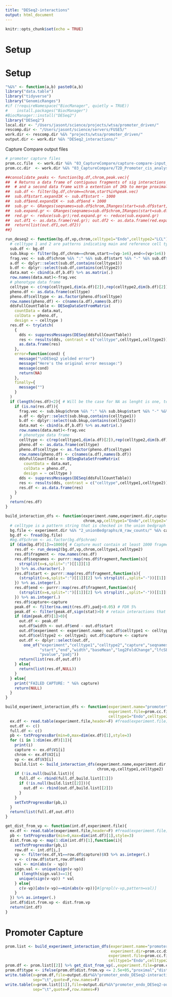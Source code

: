 ```yaml
---
title: "DESeq2-interactions"
output: html_document
---
```


```r
knitr::opts_chunk$set(echo = TRUE)
```

# Setup 

# Setup 

```r
"%&%" <- function(a,b) paste0(a,b)
library("data.table")
library("tidyverse")
library("GenomicRanges")
#if (!requireNamespace("BiocManager", quietly = TRUE))
#    install.packages("BiocManager")
#BiocManager::install("DESeq2")
library("DESeq2")
local.dir <- "/Users/jasont/science/projects/wtsa/promoter_driven/"
rescomp.dir <- "/Users/jasont/science/servers/FUSE5/"
work.dir <- rescomp.dir %&% "projects/wtsa/promoter_driven/"
output.dir <- work.dir %&% "DESeq2_interactions/"
```


Capture Compare output files 

```r
# promoter capture files 
prom.cc.file  <- work.dir %&% "03_CaptureCompare/capture-compare-input_hg38.txt"
prom.cc.dir  <- work.dir %&% "03_CaptureCompare/T2D_Promoter_cis_analysis/"
```


```r

##consolidate_peaks <- function(bg.df,chrom,peak.vec){
##  # Returns a data frame of contiguous fragments of sig interactions 
##  # and a second data frame with a extention of 1Kb to merge proximal interaction 
##  sub.df <- filter(bg.df,chrom==chrom,start%in%peak.vec)
##  sub.df$start.expand1K <- sub.df$start - 1000
##  sub.df$end.expand1K <- sub.df$end + 1000
##  sub.gr <- GRanges(seqnames=sub.df$chrom,IRanges(start=sub.df$start,end=sub.df$end))
##  sub.expand.gr <- GRanges(seqnames=sub.df$chrom,IRanges(start=sub.df$start.expand1K,end=sub.df$end.expand1K))
##  red.gr <- reduce(sub.gr);red.expand.gr <- reduce(sub.expand.gr)
##  out.df1 <- as.data.frame(red.gr); out.df2 <- as.data.frame(red.expand.gr)
##  return(list(out.df1,out.df2))
##}

run_deseq2 <- function(bg.df,vp,chrom,celltype1="Endo",celltype2="LCL"){
  # celltype 1 and 2 are patterns indicating main and reference cell types 
  sub.df <- bg.df 
  sub.bkup <- filter(bg.df,chrom==chrom,start>=(vp-1e6),end<=(vp+1e6))
  frag.vec <- sub.df$chrom %&% ":" %&% sub.df$start %&% "-" %&% sub.df$end
  a.df <- dplyr::select(sub.df,contains(celltype1))
  b.df <- dplyr::select(sub.df,contains(celltype2))
  data.mat <- cbind(a.df,b.df) %>% as.matrix(.)
  row.names(data.mat)<-frag.vec
  # phenotype data frame 
  celltype <- c(rep(celltype1,dim(a.df)[2]),rep(celltype2,dim(b.df)[2]))
  pheno.df <- as.data.frame(celltype)
  pheno.df$celltype <- as.factor(pheno.df$celltype)
  row.names(pheno.df) <- c(names(a.df),names(b.df))
  ddsFullCountTable <- DESeqDataSetFromMatrix(
    countData = data.mat,
    colData = pheno.df,
    design = ~ celltype )
  res.df <- tryCatch(
    {
      dds <- suppressMessages(DESeq(ddsFullCountTable))
      res <- results(dds, contrast = c("celltype",celltype1,celltype2))
      as.data.frame(res)
    },
    error=function(cond) {
      message("\nDESeq2 yielded error")
      message("Here's the original error message:")
      message(cond)
      return(NA)
    },
    finally={
      message("")
    }
  )
  if (length(res.df)<2){ # Will be the case for NA as lenght is one, to prevent warning message 
    if (is.na(res.df)){
      frag.vec <- sub.bkup$chrom %&% ":" %&% sub.bkup$start %&% "-" %&% sub.bkup$end
      a.df <- dplyr::select(sub.bkup,contains(celltype1))
      b.df <- dplyr::select(sub.bkup,contains(celltype2))
      data.mat <- cbind(a.df,b.df) %>% as.matrix(.)
      row.names(data.mat)<-frag.vec
      # phenotype data frame 
      celltype <- c(rep(celltype1,dim(a.df)[2]),rep(celltype2,dim(b.df)[2]))
      pheno.df <- as.data.frame(celltype)
      pheno.df$celltype <- as.factor(pheno.df$celltype)
      row.names(pheno.df) <- c(names(a.df),names(b.df))
      ddsFullCountTable <- DESeqDataSetFromMatrix(
        countData = data.mat,
        colData = pheno.df,
        design = ~ celltype )  
      dds <- suppressMessages(DESeq(ddsFullCountTable))
      res <- results(dds, contrast = c("celltype",celltype1,celltype2))
      res.df <- as.data.frame(res)
    }    
  }
  return(res.df)
}

build_interaction_dfs <- function(experiment.name,experiment.dir,capture,
                                  chrom,vp,celltype1="Endo",celltype2="LCL"){
  # celltype is a pattern string that is checked in the union bedgraph file used for extraction
  bg.file <- experiment.dir %&% "2_unionBedgraphs/A_raw_counts/" %&% capture %&% "_raw.unionbdg"
  bg.df <- fread(bg.file)  
  #bg.df$chrom <- as.factor(bg.df$chrom)
  if (dim(bg.df)[1]>=1000){ # Capture must contain at least 1000 fragments in unionbedgraph 
    res.df <- run_deseq2(bg.df,vp,chrom,celltype1,celltype2)
    res.df$fragment <- row.names(res.df)
    res.df$seqnames <- purrr::map(res.df$fragment,function(s){
      strsplit(x=s,split=":")[[1]][1]
    }) %>% as.character(.)
    res.df$start <- purrr::map(res.df$fragment,function(s){
      (strsplit(x=s,split=":")[[1]][2] %>% strsplit(.,split="-"))[[1]][1]
    }) %>% as.integer(.)
    res.df$end <- purrr::map(res.df$fragment,function(s){
      (strsplit(x=s,split=":")[[1]][2] %>% strsplit(.,split="-"))[[1]][2]
    }) %>% as.integer(.)
    res.df$capture<-capture
    peak.df <- filter(na.omit(res.df),padj<0.05) # FDR 5% 
    peak.df <- filter(peak.df,sign(stat)>0) # retain interactions that are higher in Endos 
    if (dim(peak.df)[1]>0){
      out.df <- peak.df
      out.df$width <- out.df$end - out.df$start
      out.df$experiment <- experiment.name; out.df$celltype1 <- celltype1; 
      out.df$celltype2 <- celltype2; out.df$capture <- capture
      out.df <- dplyr::select(out.df,
        one_of("experiment","celltype1","celltype2","capture","seqnames",
               "start","end","width","baseMean","log2FoldChange","lfcSE","stat",
               "pvalue","padj"))
      return(list(res.df,out.df))    
    } else{
      return(list(res.df,NULL))
    }    
  } else{
    print("FAILED CAPTURE: " %&% capture)
    return(NULL)
  }
}

```



```r

build_experiment_interaction_dfs <- function(experiment.name="promoter",experiment.dir=prom.cc.dir,
                                             experiment.file=prom.cc.file,
                                             celltype1="Endo",celltype2="LCL"){
  ex.df <- read.table(experiment.file,header=F) #fread(experiment.file)
  out.df <- c()
  full.df <- c() 
  pb <- txtProgressBar(min=0,max=dim(ex.df)[1],style=3)
  for (i in 1:dim(ex.df)[1]){
    print(i)
    capture <- ex.df$V1[i]
    chrom <- ex.df$V2[i]
    vp <- ex.df$V3[i]
    build.list <- build_interaction_dfs(experiment.name,experiment.dir,capture,
                                        chrom,vp,celltype1,celltype2)
    if (!is.null(build.list)){
      full.df <- rbind(full.df,build.list[[1]])
      if (!is.null(build.list[[2]])){
        out.df <- rbind(out.df,build.list[[2]])
      }
    }
    setTxtProgressBar(pb,i)
  }
  return(list(full.df,out.df))
}

get_dist_from_vp <- function(int.df,experiment.file){
  ex.df <- read.table(experiment.file,header=F) #fread(experiment.file)
  pb <- txtProgressBar(min=0,max=dim(int.df)[1],style=3)
  dist.from.vp <- map(1:dim(int.df)[1],function(i){
    setTxtProgressBar(pb,i)
    row.df <- int.df[i,]
    vp <- filter(ex.df,V1==row.df$capture)$V3 %>% as.integer(.)
    v <- c(row.df$start,row.df$end)
    val <- min(abs(v - vp))    
    sign.val <- unique(sign(v-vp))
    if (length(sign.val)==1){
      unique(sign(v-vp)) * val
    } else{
      c(v-vp)[abs(v-vp)==min(abs(v-vp))]#[grepl(v-vp,pattern=val)]
    }
  }) %>% as.integer(.)
  int.df$dist.from.vp <- dist.from.vp
  return(int.df)
}

```


# Promoter Capture 

```r
prom.list <- build_experiment_interaction_dfs(experiment.name="promoter",
                                              experiment.dir=prom.cc.dir,
                                             experiment.file=prom.cc.file,
                                             celltype1="Endo",celltype2="LCL")
prom.df <- prom.list[[2]] %>% get_dist_from_vp(.,experiment.file=prom.cc.file)
prom.df$type <- ifelse(prom.df$dist.from.vp <= 2.5e+05,"proximal","distal")
write.table(x=prom.df,file=output.dir%&%"promoter_endo_DESeq2-interactions_rerun.txt",
            sep="\t",quote=F,row.names=F)
write.table(x=prom.list[[1]],file=output.dir%&%"promoter_endo_DESeq2-output_rerun.txt",
            sep="\t",quote=F,row.names=F)
```
